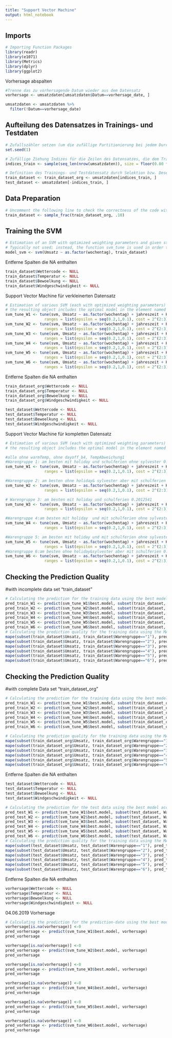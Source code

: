 ```yaml
---
title: "Support Vector Machine"
output: html_notebook
---
```



## Imports

```r
# Importing Function Packages
library(readr)
library(e1071)
library(Metrics)
library(dplyr)
library(ggplot2)

```

Vorhersage abspalten
```r
#Trenne das zu vorhersagende Datum wieder aus dem Datensatz
vorhersage <- umsatzdaten[umsatzdaten$Datum==vorhersage_date, ]

umsatzdaten <- umsatzdaten %>%
  filter(!Datum==vorhersage_date)
```


## Aufteilung des Datensatzes in Trainings- und Testdaten

```r
# Zufallszähler setzen (um die zufällige Partitionierung bei jedem Durchlauf gleich zu halten)
set.seed(1)

# Zufällige Ziehung Indizes für die Zeilen des Datensatzes, die dem Traininsdatensatz zugeordnet werden
indices_train <- sample(seq_len(nrow(umsatzdaten)), size = floor(0.80 * nrow(umsatzdaten)))

# Definition des Trainings- und Testdatensatz durch Selektion bzw. Deselektion der entsprechenden Datenzeilen
train_dataset <- train_dataset_org <- umsatzdaten[indices_train, ]
test_dataset <- umsatzdaten[-indices_train, ]
```


## Data Preparation

```r
# Uncomment the following line to check the correctness of the code with a small (and computationally fast) training data set
train_dataset <- sample_frac(train_dataset_org, .10)
```


## Training the SVM

```r
# Estimation of an SVM with optimized weighting parameters and given standard hyper parameters
# Typically not used; instead, the function svm_tune is used in order to also get a model with optimized hyper parameters
model_svm <- svm(Umsatz ~ as.factor(wochentag), train_dataset)
```

Entferne Spalten die NA enthalten
```r
train_dataset$Wettercode <- NULL
train_dataset$Temperatur <- NULL
train_dataset$Bewoelkung <- NULL
train_dataset$Windgeschwindigkeit <- NULL
```

Support Vector Machine für verkleinerten Datensatz
```r
# Estimation of various SVM (each with optimized weighting parameters) using systematically varied hyper parameters (typically called 'grid search' approach) and cross validation
# the resulting object includes the optimal model in the element named 'best.model'
svm_tune_W1 <- tune(svm, Umsatz ~ as.factor(wochentag) + jahreszeit + KielerWoche, data=subset(train_dataset, Warengruppe=="1"),
                 ranges = list(epsilon = seq(0.2,1,0.1), cost = 2^(2:3)))
svm_tune_W2 <- tune(svm, Umsatz ~ as.factor(wochentag) + jahreszeit + KielerWoche, data=subset(train_dataset, Warengruppe=="2"),
                 ranges = list(epsilon = seq(0.2,1,0.1), cost = 2^(2:3)))
svm_tune_W3 <- tune(svm, Umsatz ~ as.factor(wochentag) + jahreszeit + KielerWoche, data=subset(train_dataset, Warengruppe=="3"),
                 ranges = list(epsilon = seq(0.2,1,0.1), cost = 2^(2:3)))
svm_tune_W4 <- tune(svm, Umsatz ~ as.factor(wochentag) + jahreszeit + KielerWoche, data=subset(train_dataset, Warengruppe=="4"),
                 ranges = list(epsilon = seq(0.2,1,0.1), cost = 2^(2:3)))
svm_tune_W5 <- tune(svm, Umsatz ~ as.factor(wochentag) + jahreszeit + KielerWoche, data=subset(train_dataset, Warengruppe=="5"),
                 ranges = list(epsilon = seq(0.2,1,0.1), cost = 2^(2:3)))
svm_tune_W6 <- tune(svm, Umsatz ~ as.factor(wochentag) + jahreszeit + KielerWoche, data=subset(train_dataset, Warengruppe=="6"),
                 ranges = list(epsilon = seq(0.2,1,0.1), cost = 2^(2:3)))

```

Entferne Spalten die NA enthalten
```r
train_dataset_org$Wettercode <- NULL
train_dataset_org$Temperatur <- NULL
train_dataset_org$Bewoelkung <- NULL
train_dataset_org$Windgeschwindigkeit <- NULL

test_dataset$Wettercode <- NULL
test_dataset$Temperatur <- NULL
test_dataset$Bewoelkung <- NULL
test_dataset$Windgeschwindigkeit <- NULL

```

Support Vector Machine für kompletten Datensatz
```r
# Estimation of various SVM (each with optimized weighting parameters) using systematically varied hyper parameters (typically called 'grid search' approach) and cross validation
# the resulting object includes the optimal model in the element named 'best.model'

#alle ohne warmTemp, ohne dayoff_b4, TempAbweichung1
#Warengruppe 1: am besten mit holiday und schulferien ohne sylvester 0.200038 
svm_tune_W1 <- tune(svm, Umsatz ~ as.factor(wochentag) + jahreszeit + KielerWoche+monat+holiday+schulferien, data=subset(train_dataset_org, Warengruppe=="1"),
                 ranges = list(epsilon = seq(0.2,1,0.1), cost = 2^(2:3)))

#Warengruppe 2: am besten ohne holiday& sylvester aber mit schulferien  0.15564 (mit holiday 0.1646284)
svm_tune_W2 <- tune(svm, Umsatz ~ as.factor(wochentag) + jahreszeit + KielerWoche+monat +schulferien, data=subset(train_dataset_org, Warengruppe=="2"),
                 ranges = list(epsilon = seq(0.2,1,0.1), cost = 2^(2:3)))

# Warengruppe 3: am besten mit holiday und schulferien 0.2012541
svm_tune_W3 <- tune(svm, Umsatz ~ as.factor(wochentag) + jahreszeit + KielerWoche+monat+holiday+schulferien, data=subset(train_dataset_org, Warengruppe=="3"),
                 ranges = list(epsilon = seq(0.2,1,0.1), cost = 2^(2:3)))

#Warengruppe 4:am besten mit holiday  und mit schulferien ohne sylvester 0.2044578
svm_tune_W4 <- tune(svm, Umsatz ~ as.factor(wochentag) + jahreszeit + KielerWoche+monat+holiday+schulferien, data=subset(train_dataset_org, Warengruppe=="4"),
                 ranges = list(epsilon = seq(0.2,1,0.1), cost = 2^(2:3)))

#Warengruppe 5: am besten mit holiday und mit schulferien ohne sylvester 0.1461067
svm_tune_W5 <- tune(svm, Umsatz ~ as.factor(wochentag) + jahreszeit + KielerWoche+monat+holiday+schulferien, data=subset(train_dataset_org, Warengruppe=="5"),
                 ranges = list(epsilon = seq(0.2,1,0.1), cost = 2^(2:3)))
#Warengruppe 6:am besten ohne holiday&sylvester aber mit schulferien 0.4107755;  
svm_tune_W6 <- tune(svm, Umsatz ~ as.factor(wochentag) + jahreszeit + KielerWoche+monat+schulferien, data=subset(train_dataset_org, Warengruppe=="6"),
                 ranges = list(epsilon = seq(0.2,1,0.1), cost = 2^(2:3)))

```


## Checking the Prediction Quality
#with incomplete data set "train_dataset"
```r
# Calculating the prediction for the training data using the best model according to the grid search
pred_train_W1 <- predict(svm_tune_W1$best.model, subset(train_dataset, Warengruppe=="1"))
pred_train_W2 <- predict(svm_tune_W2$best.model, subset(train_dataset, Warengruppe=="1"))
pred_train_W3 <- predict(svm_tune_W3$best.model, subset(train_dataset, Warengruppe=="1"))
pred_train_W4 <- predict(svm_tune_W4$best.model, subset(train_dataset, Warengruppe=="1"))
pred_train_W5 <- predict(svm_tune_W5$best.model, subset(train_dataset, Warengruppe=="1"))
pred_train_W6 <- predict(svm_tune_W6$best.model, subset(train_dataset, Warengruppe=="1"))
# Calculating the prediction quality for the training data using the MAPE
mape(subset(train_dataset$Umsatz, train_dataset$Warengruppe=="1"), pred_train_W1)
mape(subset(train_dataset$Umsatz, train_dataset$Warengruppe=="2"), pred_train_W2)
mape(subset(train_dataset$Umsatz, train_dataset$Warengruppe=="3"), pred_train_W3)
mape(subset(train_dataset$Umsatz, train_dataset$Warengruppe=="4"), pred_train_W4)
mape(subset(train_dataset$Umsatz, train_dataset$Warengruppe=="5"), pred_train_W5)
mape(subset(train_dataset$Umsatz, train_dataset$Warengruppe=="6"), pred_train_W6)
```

## Checking the Prediction Quality
#with complete Data set "train_dataset_org"
```r
# Calculating the prediction for the training data using the best model according to the grid search
pred_train_W1 <- predict(svm_tune_W1$best.model, subset(train_dataset_org, Warengruppe=="1"))
pred_train_W2 <- predict(svm_tune_W2$best.model, subset(train_dataset_org, Warengruppe=="2"))
pred_train_W3 <- predict(svm_tune_W3$best.model, subset(train_dataset_org, Warengruppe=="3"))
pred_train_W4 <- predict(svm_tune_W4$best.model, subset(train_dataset_org, Warengruppe=="4"))
pred_train_W5 <- predict(svm_tune_W5$best.model, subset(train_dataset_org, Warengruppe=="5"))
pred_train_W6 <- predict(svm_tune_W6$best.model, subset(train_dataset_org, Warengruppe=="6"))

# Calculating the prediction quality for the training data using the MAPE
mape(subset(train_dataset_org$Umsatz, train_dataset_org$Warengruppe=="1"), pred_train_W1)
mape(subset(train_dataset_org$Umsatz, train_dataset_org$Warengruppe=="2"), pred_train_W2)
mape(subset(train_dataset_org$Umsatz, train_dataset_org$Warengruppe=="3"), pred_train_W3)
mape(subset(train_dataset_org$Umsatz, train_dataset_org$Warengruppe=="4"), pred_train_W4)
mape(subset(train_dataset_org$Umsatz, train_dataset_org$Warengruppe=="5"), pred_train_W5)
mape(subset(train_dataset_org$Umsatz, train_dataset_org$Warengruppe=="6"), pred_train_W6)
```



Entferne Spalten die NA enthalten
```r
test_dataset$Wettercode <- NULL
test_dataset$Temperatur <- NULL
test_dataset$Bewoelkung <- NULL
test_dataset$Windgeschwindigkeit <- NULL
```


```r
# Calculating the prediction for the test data using the best model according to the grid search
pred_test_W1 <- predict(svm_tune_W1$best.model, subset(test_dataset, Warengruppe=="1"))
pred_test_W2 <- predict(svm_tune_W2$best.model, subset(test_dataset, Warengruppe=="2"))
pred_test_W3 <- predict(svm_tune_W3$best.model, subset(test_dataset, Warengruppe=="3"))
pred_test_W4 <- predict(svm_tune_W4$best.model, subset(test_dataset, Warengruppe=="4"))
pred_test_W5 <- predict(svm_tune_W5$best.model, subset(test_dataset, Warengruppe=="5"))
pred_test_W6 <- predict(svm_tune_W6$best.model, subset(test_dataset, Warengruppe=="6"))
# Calculating the prediction quality for the training data using the MAPE
mape(subset(test_dataset$Umsatz, test_dataset$Warengruppe=="1"), pred_test_W1)
mape(subset(test_dataset$Umsatz, test_dataset$Warengruppe=="2"), pred_test_W2)
mape(subset(test_dataset$Umsatz, test_dataset$Warengruppe=="3"), pred_test_W3)
mape(subset(test_dataset$Umsatz, test_dataset$Warengruppe=="4"), pred_test_W4)
mape(subset(test_dataset$Umsatz, test_dataset$Warengruppe=="5"), pred_test_W5)
mape(subset(test_dataset$Umsatz, test_dataset$Warengruppe=="6"), pred_test_W6)
```

Entferne Spalten die NA enthalten
```r
vorhersage$Wettercode <- NULL
vorhersage$Temperatur <- NULL
vorhersage$Bewoelkung <- NULL
vorhersage$Windgeschwindigkeit <- NULL
```


04.06.2019 Vorhersage 
```r
# Calculating the prediction for the prediction-date using the best model according to the grid search
vorhersage[is.na(vorhersage)] <-0
pred_vorhersage <- predict(svm_tune_W1$best.model, vorhersage)
pred_vorhersage

vorhersage[is.na(vorhersage)] <-0
pred_vorhersage <- predict(svm_tune_W2$best.model, vorhersage)
pred_vorhersage

vorhersage[is.na(vorhersage)] <-0
pred_vorhersage <- predict(svm_tune_W3$best.model, vorhersage)
pred_vorhersage

vorhersage[is.na(vorhersage)] <-0
pred_vorhersage <- predict(svm_tune_W4$best.model, vorhersage)
pred_vorhersage

vorhersage[is.na(vorhersage)] <-0
pred_vorhersage <- predict(svm_tune_W5$best.model, vorhersage)
pred_vorhersage

vorhersage[is.na(vorhersage)] <-0
pred_vorhersage <- predict(svm_tune_W6$best.model, vorhersage)
pred_vorhersage
```

